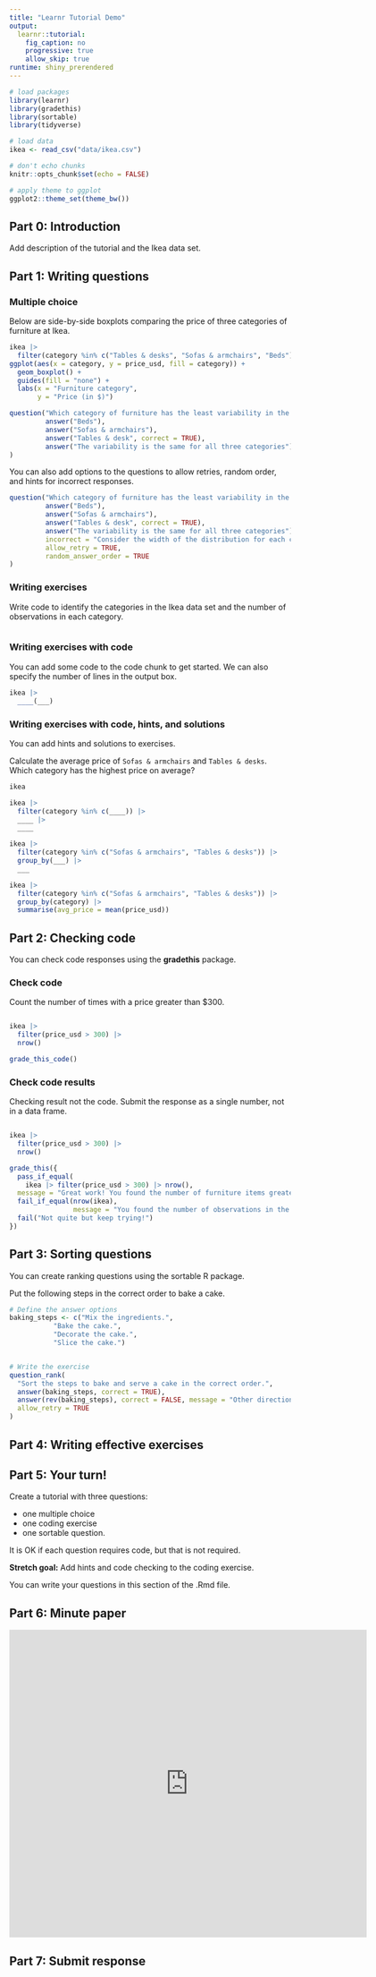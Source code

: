 ```yaml
---
title: "Learnr Tutorial Demo"
output: 
  learnr::tutorial:
    fig_caption: no
    progressive: true
    allow_skip: true
runtime: shiny_prerendered
---
```


```r
# load packages
library(learnr)
library(gradethis)
library(sortable)
library(tidyverse)

# load data
ikea <- read_csv("data/ikea.csv")

# don't echo chunks
knitr::opts_chunk$set(echo = FALSE)

# apply theme to ggplot
ggplot2::theme_set(theme_bw())
```

## Part 0: Introduction 

Add description of the tutorial and the Ikea data set. 

## Part 1: Writing questions

### Multiple choice

Below are side-by-side boxplots comparing the price of three categories of furniture at Ikea.

```r
ikea |> 
  filter(category %in% c("Tables & desks", "Sofas & armchairs", "Beds")) |>
ggplot(aes(x = category, y = price_usd, fill = category)) +
  geom_boxplot() + 
  guides(fill = "none") +
  labs(x = "Furniture category", 
       y = "Price (in $)")
```

```r
question("Which category of furniture has the least variability in the price?", 
         answer("Beds"), 
         answer("Sofas & armchairs"), 
         answer("Tables & desk", correct = TRUE), 
         answer("The variability is the same for all three categories")
)
```

You can also add options to the questions to allow retries, random order, and hints for incorrect responses.

```r
question("Which category of furniture has the least variability in the price?", 
         answer("Beds"), 
         answer("Sofas & armchairs"), 
         answer("Tables & desk", correct = TRUE), 
         answer("The variability is the same for all three categories"), 
         incorrect = "Consider the width of the distribution for each category.", 
         allow_retry = TRUE, 
         random_answer_order = TRUE
)
```

### Writing exercises

Write code to identify the categories in the Ikea data set and the number of observations in each category.

```r


```

### Writing exercises with code

You can add some code to the code chunk to get started. We can also specify the number of lines in the output box.

```r
ikea |>
  ____(___)
```

### Writing exercises with code, hints, and solutions

You can add hints and solutions to exercises.

Calculate the average price of `Sofas & armchairs` and `Tables & desks`. Which category has the highest price on average?

```r
ikea
```

```r
ikea |> 
  filter(category %in% c(____)) |>
  ____ |>
  ____
```

```r
ikea |>
  filter(category %in% c("Sofas & armchairs", "Tables & desks")) |>
  group_by(___) |>
  ___

```

```r
ikea |> 
  filter(category %in% c("Sofas & armchairs", "Tables & desks")) |>
  group_by(category) |>
  summarise(avg_price = mean(price_usd))
```

## Part 2: Checking code

You can check code responses using the **gradethis** package.

### Check code

Count the number of times with a price greater than \$300.

```r

```

```r
ikea |>
  filter(price_usd > 300) |>
  nrow()
```

```r
grade_this_code()
```

### Check code results

Checking result not the code. Submit the response as a single number, not in a data frame.

```r

```

```r
ikea |>
  filter(price_usd > 300) |>
  nrow()
```

```r
grade_this({
  pass_if_equal(
    ikea |> filter(price_usd > 300) |> nrow(), 
  message = "Great work! You found the number of furniture items greater that cost more than $300!")
  fail_if_equal(nrow(ikea), 
                message = "You found the number of observations in the data, but did you forget to filter for those that cost more than $300?")
  fail("Not quite but keep trying!")
})
```

## Part 3: Sorting questions

You can create ranking questions using the sortable R package.

Put the following steps in the correct order to bake a cake.

```r
# Define the answer options
baking_steps <- c("Mix the ingredients.", 
           "Bake the cake.", 
           "Decorate the cake.", 
           "Slice the cake.")


# Write the exercise 
question_rank(
  "Sort the steps to bake and serve a cake in the correct order.",
  answer(baking_steps, correct = TRUE),
  answer(rev(baking_steps), correct = FALSE, message = "Other direction!"),
  allow_retry = TRUE
)
```

## Part 4: Writing effective exercises



## Part 5: Your turn! 

Create a tutorial with three questions: 

- one multiple choice 
- one coding exercise
- one sortable question. 

It is OK if each question requires code, but that is not required.

**Stretch goal:** Add hints and code checking to the coding exercise.

You can write your questions in this section of the .Rmd file. 


## Part 6: Minute paper

```{=html}
<iframe src="https://docs.google.com/forms/d/e/1FAIpQLScsV-_m3unjj1S-NSsMjBir-yxrObaLbdS3ypzTe1tPoYv8gQ/viewform?embedded=true" width="640" height="550" frameborder="0" marginheight="0" marginwidth="0">Loading…</iframe>
```

## Part 7: Submit response
